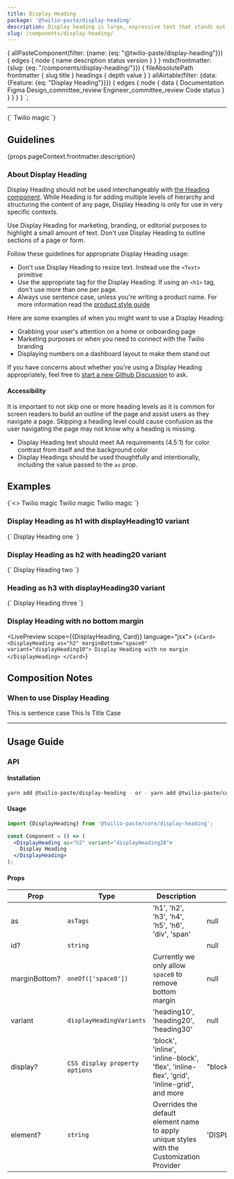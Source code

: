 ```yaml
---
title: Display Heading
package: '@twilio-paste/display-heading'
description: Display heading is large, expressive text that stands out from traditional headings and is used for marketing and attention grabbing purposes.
slug: /components/display-heading/
---
```



  {
    allPasteComponent(filter: {name: {eq: "@twilio-paste/display-heading"}}) {
      edges {
        node {
          name
          description
          status
          version
        }
      }
    }
    mdx(frontmatter: {slug: {eq: "/components/display-heading/"}}) {
      fileAbsolutePath
      frontmatter {
        slug
        title
      }
      headings {
        depth
        value
      }
    }
    allAirtable(filter: {data: {Feature: {eq: "Display Heading"}}}) {
      edges {
        node {
          data {
            Documentation
            Figma
            Design_committee_review
            Engineer_committee_review
            Code
            status
          }
        }
      }
    }
  }
`;

<NormalizedComponentHeader
  categoryRoute={SidebarCategoryRoutes.COMPONENTS}
  githubUrl="https://github.com/twilio-labs/paste/tree/main/packages/paste-core/components/display-heading"
  storybookUrl="/?path=/story/components-display-heading--all-variants"
  data={props.data}
/>

---

<contentwrapper>

<PageAside data={props.data.mdx} />

<content>

<LivePreview scope={{DisplayHeading}} language="jsx">
  {`<DisplayHeading as="h1" variant="displayHeading10" marginBottom="space0">
  Twilio magic
</DisplayHeading>`}
</LivePreview>

## Guidelines

<Paragraph>{props.pageContext.frontmatter.description}</Paragraph>

### About Display Heading

Display Heading should not be used interchangeably with [the Heading component](/components/heading). While Heading is for adding multiple levels of hierarchy and structuring the content of any page, Display Heading is only for use in very specific contexts.

Use Display Heading for marketing, branding, or editorial purposes to highlight a small amount of text. Don't use Display Heading to outline sections of a page or form.

Follow these guidelines for appropriate Display Heading usage:

- Don’t use Display Heading to resize text. Instead use the `<Text>` primitive
- Use the appropriate tag for the Display Heading. If using an `<h1>` tag, don't use more than one per page.
- Always use sentence case, unless you're writing a product name. For more information read the [product style guide](/foundations/content/product-style-guide/#sentence-case)

Here are some examples of when you might want to use a Display Heading:

- Grabbing your user's attention on a home or onboarding page
- Marketing purposes or when you need to connect with the Twilio branding
- Displaying numbers on a dashboard layout to make them stand out

If you have concerns about whether you're using a Display Heading appropriately, feel free to [start a new Github Discussion](https://github.com/twilio-labs/paste/discussions/new) to ask.

#### Accessibility

It is important to not skip one or more heading levels as it is common for screen readers to build an outline of the page and assist users as they navigate a page. Skipping a heading level could cause confusion as the user navigating the page may not know why a heading is missing.

- Display Heading text should meet AA requirements (4.5:1) for color contrast from itself and the background color
- Display Headings should be used thoughtfully and intentionally, including the value passed to the `as` prop.

## Examples

<LivePreview scope={{DisplayHeading}} language="jsx">
  {`<>
<DisplayHeading as="h1" variant="displayHeading10">
  Twilio magic
</DisplayHeading>

<DisplayHeading as="h1" variant="displayHeading20">
  Twilio magic
</DisplayHeading>

<DisplayHeading as="h1" variant="displayHeading30">
  Twilio magic
</DisplayHeading>
</>`}
</LivePreview>

### Display Heading as h1 with displayHeading10 variant

<LivePreview scope={{DisplayHeading}} language="jsx">
  {`<DisplayHeading as="h1" variant="displayHeading10">
  Display Heading one
</DisplayHeading>`}
</LivePreview>

### Display Heading as h2 with heading20 variant

<LivePreview scope={{DisplayHeading}} language="jsx">
  {`<DisplayHeading as="h2" variant="displayHeading20">
  Display Heading two
</DisplayHeading>`}
</LivePreview>

### Heading as h3 with displayHeading30 variant

<LivePreview scope={{DisplayHeading}} language="jsx">
  {`<DisplayHeading as="h2" variant="displayHeading30">
  Display Heading three
</DisplayHeading>`}
</LivePreview>

### Display Heading with no bottom margin

<LivePreview scope={{DisplayHeading, Card}} language="jsx">
  {`<Card>
  <DisplayHeading as="h2" marginBottom="space0" variant="displayHeading10">
    Display Heading with no margin
  </DisplayHeading>
</Card>`}
</LivePreview>

## Composition Notes

### When to use Display Heading

<DoDont>
  <Do title="Do" body="Use sentence case in Display Headings (except for a product name)." center>
    <DisplayHeading as="h2" variant="heading10">
      This is sentence case
    </DisplayHeading>
  </Do>
  <Dont title="Don't" body="Don’t use title case." center>
    <DisplayHeading as="h2" variant="heading10">
      This Is Title Case
    </DisplayHeading>
  </Dont>
</DoDont>

<DoDont>
  <Do title="Do" body="Use Display Headings to connect with the brand or grab users' attention." />
  <Dont title="Don't" body="Don’t use Display Headings in place of the regular Heading component." />
</DoDont>

<DoDont>
  <Do title="Do" body="Be intentional about the value you pass to the `as` prop." />
  <Dont title="Don't" body="Don’t use multiple h1 tags on a page." />
</DoDont>

---

## Usage Guide

### API

#### Installation

```bash
yarn add @twilio-paste/display-heading - or - yarn add @twilio-paste/core
```

#### Usage

```jsx
import {DisplayHeading} from '@twilio-paste/core/display-heading';

const Component = () => (
  <DisplayHeading as="h2" variant="displayHeading20">
    Display Heading
  </DisplayHeading>
);
```

#### Props

| Prop          | Type                           | Description                                                                               | Default           |
| ------------- | ------------------------------ | ----------------------------------------------------------------------------------------- | ----------------- |
| as            | `asTags`                       | 'h1', 'h2', 'h3', 'h4', 'h5', 'h6', 'div', 'span'                                         | null              |
| id?           | `string`                       |                                                                                           | null              |
| marginBottom? | `oneOf(['space0'])`            | Currently we only allow `space0` to remove bottom margin                                  | null              |
| variant       | `displayHeadingVariants`       | 'heading10', 'heading20', 'heading30'                                                     | null              |
| display?      | `CSS display property options` | 'block', 'inline', 'inline-block', 'flex', 'inline-flex', 'grid', 'inline-grid', and more | "block"           |
| element?      | `string`                       | Overrides the default element name to apply unique styles with the Customization Provider | 'DISPLAY_HEADING' |

<ChangelogRevealer>
  <Changelog />
</ChangelogRevealer>

</content>

</contentwrapper>
